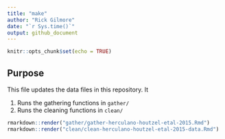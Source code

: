 ```yaml
---
title: "make"
author: "Rick Gilmore"
date: "`r Sys.time()`"
output: github_document
---
```


```r
knitr::opts_chunk$set(echo = TRUE)
```

## Purpose

This file updates the data files in this repository. It

1. Runs the gathering functions in `gather/`
2. Runs the cleaning functions in `clean/`

```r
rmarkdown::render("gather/gather-herculano-houtzel-etal-2015.Rmd")
rmarkdown::render("clean/clean-herculano-houtzel-etal-2015-data.Rmd")
```

